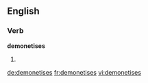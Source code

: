 
==English==

===Verb===
'''demonetises'''

# {{third-person singular of|demonetise}}

[[de:demonetises]]
[[fr:demonetises]]
[[vi:demonetises]]